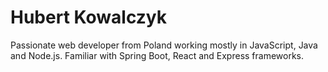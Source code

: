 # Hubert Kowalczyk

Passionate web developer from Poland working mostly in JavaScript, Java and Node.js.
Familiar with Spring Boot, React and Express frameworks.
